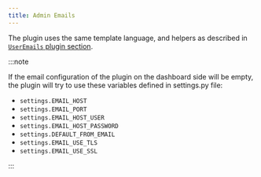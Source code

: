 ```yaml
---
title: Admin Emails
---
```


The plugin uses the same template language, and helpers as described in [`UserEmails` plugin section](user-emails).


:::note

If the email configuration of the plugin on the dashboard side will be empty, the plugin will try to use these variables defined in settings.py file:

- `settings.EMAIL_HOST`
- `settings.EMAIL_PORT`
- `settings.EMAIL_HOST_USER`
- `settings.EMAIL_HOST_PASSWORD`
- `settings.DEFAULT_FROM_EMAIL`
- `settings.EMAIL_USE_TLS`
- `settings.EMAIL_USE_SSL`

:::